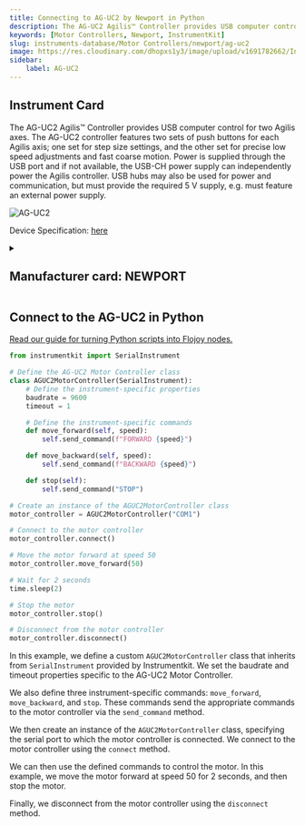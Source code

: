 ```yaml
---
title: Connecting to AG-UC2 by Newport in Python
description: The AG-UC2 Agilis™ Controller provides USB computer control for two Agilis axes. The AG-UC2 controller features two sets of push buttons for each Agilis axis; one set for step size settings, and the other set for precise low speed adjustments and fast coarse motion. Power is supplied through the USB port and if not available, the USB-CH power supply can independently power the Agilis controller. USB hubs may also be used for power and communication, but must provide the required 5 V supply, e.g. must feature an external power supply.
keywords: [Motor Controllers, Newport, InstrumentKit] 
slug: instruments-database/Motor Controllers/newport/ag-uc2 
image: https://res.cloudinary.com/dhopxs1y3/image/upload/v1691782662/Instruments/Motor%20Controller/AG-UC2/AG-UC2.jpg
sidebar:
    label: AG-UC2 
---
```



## Instrument Card

The AG-UC2 Agilis™ Controller provides USB computer control for two Agilis axes. The AG-UC2 controller features two sets of push buttons for each Agilis axis; one set for step size settings, and the other set for precise low speed adjustments and fast coarse motion. Power is supplied through the USB port and if not available, the USB-CH power supply can independently power the Agilis controller. USB hubs may also be used for power and communication, but must provide the required 5 V supply, e.g. must feature an external power supply.

![AG-UC2](https://res.cloudinary.com/dhopxs1y3/image/upload/v1691782662/Instruments/Motor%20Controller/AG-UC2/AG-UC2.jpg)

Device Specification: [here](/instruments-database/all-instruments)

<details style={{ marginTop: "15px"}}>
<summary><h2 style={{display:'inline'}}>Manufacturer card: NEWPORT</h2></summary>

![NEWPORT](https://res.cloudinary.com/dhopxs1y3/image/upload/v1692806178/Instruments/Vendor%20Logos/Newport.png)

Newport provides a wide range of photonics technology and products designed to enhance the capabilities and productivity of our customers' applications.

- Headquarters: Irvine, California, United States
- Yearly Revenue (millions, USD): 3500
- Vendor Website: [here](https://www.newport.com/)

</details>


<FeaturedInstrumentVideo category="MOTOR_CONTROLLERS" />

## Connect to the AG-UC2 in Python

[Read our guide for turning Python scripts into Flojoy nodes.](https://docs.flojoy.ai/contribution/blocks/custom-flojoy-block/)



<Tabs>
<TabItem value="Flojoy" label="Flojoy" className="flojoy-instrument-tabs">

<SectionsCard category="MOTOR_CONTROLLERS" manufacturer="Newport"></SectionsCard>

</TabItem>
<TabItem value="InstrumentKit" label="InstrumentKit">


```python
from instrumentkit import SerialInstrument

# Define the AG-UC2 Motor Controller class
class AGUC2MotorController(SerialInstrument):
    # Define the instrument-specific properties
    baudrate = 9600
    timeout = 1

    # Define the instrument-specific commands
    def move_forward(self, speed):
        self.send_command(f"FORWARD {speed}")

    def move_backward(self, speed):
        self.send_command(f"BACKWARD {speed}")

    def stop(self):
        self.send_command("STOP")

# Create an instance of the AGUC2MotorController class
motor_controller = AGUC2MotorController("COM1")

# Connect to the motor controller
motor_controller.connect()

# Move the motor forward at speed 50
motor_controller.move_forward(50)

# Wait for 2 seconds
time.sleep(2)

# Stop the motor
motor_controller.stop()

# Disconnect from the motor controller
motor_controller.disconnect()
```

In this example, we define a custom `AGUC2MotorController` class that inherits from `SerialInstrument` provided by Instrumentkit. We set the baudrate and timeout properties specific to the AG-UC2 Motor Controller.

We also define three instrument-specific commands: `move_forward`, `move_backward`, and `stop`. These commands send the appropriate commands to the motor controller via the `send_command` method.

We then create an instance of the `AGUC2MotorController` class, specifying the serial port to which the motor controller is connected. We connect to the motor controller using the `connect` method.

We can then use the defined commands to control the motor. In this example, we move the motor forward at speed 50 for 2 seconds, and then stop the motor.

Finally, we disconnect from the motor controller using the `disconnect` method.

</TabItem>
</Tabs>